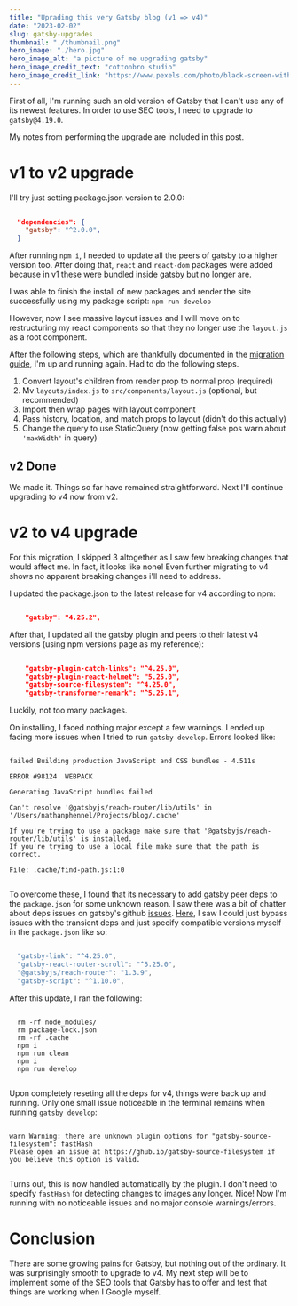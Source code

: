 ```yaml
---
title: "Uprading this very Gatsby blog (v1 => v4)"
date: "2023-02-02"
slug: gatsby-upgrades
thumbnail: "./thumbnail.png"
hero_image: "./hero.jpg"
hero_image_alt: "a picture of me upgrading gatsby"
hero_image_credit_text: "cottonbro studio"
hero_image_credit_link: "https://www.pexels.com/photo/black-screen-with-code-4164418"
---
```


First of all, I'm running such an old version of Gatsby that I can't use any of its newest features. In order to use SEO tools, I need to upgrade to `gatsby@4.19.0`.

My notes from performing the upgrade are included in this post. 

# v1 to v2 upgrade
I'll try just setting package.json version to 2.0.0:
```json
  
  "dependencies": {
    "gatsby": "^2.0.0",
  }


```

After running `npm i`, I needed to update all the peers of gatsby to a higher version too. After doing that, `react` and `react-dom` packages were added because in v1 these were bundled inside gatsby but no longer are.

I was able to finish the install of new packages and render the site successfully using my package script: `npm run develop`

However, now I see massive layout issues and I will move on to restructuring my react components so that they no longer use the `layout.js` as a root component.

After the following steps, which are thankfully documented in the [migration guide](https://www.gatsbyjs.com/docs/reference/release-notes/migrating-from-v1-to-v2/), I'm up and running again. Had to do the following steps.

  1. Convert layout's children from render prop to normal prop (required)
  2. Mv `layouts/index.js` to `src/components/layout.js` (optional, but recommended)
  3. Import then wrap pages with layout component
  4. Pass history, location, and match props to layout (didn't do this actually)
  5. Change the query to use StaticQuery (now getting false pos warn about `'maxWidth'` in query)

## v2 Done
We made it. Things so far have remained straightforward. Next I'll continue upgrading to v4 now from v2.

# v2 to v4 upgrade
For this migration, I skipped 3 altogether as I saw few breaking changes that would affect me. In fact, it looks like none! Even further migrating to v4 shows no apparent breaking changes i'll need to address.

I updated the package.json to the latest release for v4 according to npm:
  ```json

      "gatsby": "4.25.2",
  

  ```

After that, I updated all the gatsby plugin and peers to their latest v4 versions (using npm versions page as my reference):
```json
    
    "gatsby-plugin-catch-links": "^4.25.0",
    "gatsby-plugin-react-helmet": "5.25.0",
    "gatsby-source-filesystem": "^4.25.0",
    "gatsby-transformer-remark": "^5.25.1",


```
Luckily, not too many packages.

On installing, I faced nothing major except a few warnings. I ended up facing more issues when I tried to run `gatsby develop`. Errors looked like:
```

failed Building production JavaScript and CSS bundles - 4.511s

ERROR #98124  WEBPACK

Generating JavaScript bundles failed

Can't resolve '@gatsbyjs/reach-router/lib/utils' in '/Users/nathanphennel/Projects/blog/.cache'

If you're trying to use a package make sure that '@gatsbyjs/reach-router/lib/utils' is installed.
If you're trying to use a local file make sure that the path is correct.

File: .cache/find-path.js:1:0


```

To overcome these, I found that its necessary to add gatsby peer deps to the `package.json` for some unknown reason. I saw there was a bit of chatter about deps issues on gatsby's github [issues](https://github.com/gatsbyjs/gatsby/discussions/35313). [Here](https://github.com/gatsbyjs/gatsby/issues/25708), I saw I could just bypass issues with the transient deps and just specify compatible versions myself in the `package.json` like so:

```javascript

  "gatsby-link": "^4.25.0",
  "gatsby-react-router-scroll": "^5.25.0",
  "@gatsbyjs/reach-router": "1.3.9",
  "gatsby-script": "^1.10.0",


```

After this update, I ran the following:
```shell
  
  rm -rf node_modules/
  rm package-lock.json
  rm -rf .cache
  npm i
  npm run clean
  npm i
  npm run develop


```

Upon completely reseting all the deps for v4, things were back up and running. Only one small issue noticeable in the terminal remains when running `gatsby develop`:
```

warn Warning: there are unknown plugin options for "gatsby-source-filesystem": fastHash
Please open an issue at https://ghub.io/gatsby-source-filesystem if you believe this option is valid.


```

Turns out, this is now handled automatically by the plugin. I don't need to specify `fastHash` for detecting changes to images any longer. Nice! Now I'm running with no noticeable issues and no major console warnings/errors.

# Conclusion
There are some growing pains for Gatsby, but nothing out of the ordinary. It was surprisingly smooth to upgrade to v4. My next step will be to implement some of the SEO tools that Gatsby has to offer and test that things are working when I Google myself.